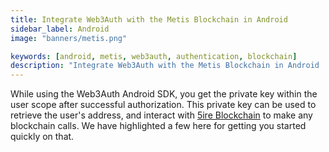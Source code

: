 ```yaml
---
title: Integrate Web3Auth with the Metis Blockchain in Android
sidebar_label: Android
image: "banners/metis.png"

keywords: [android, metis, web3auth, authentication, blockchain]
description: "Integrate Web3Auth with the Metis Blockchain in Android | Documentation - Web3Auth"
---
```



<SEO
  title="Integrate Web3Auth with the Metis Blockchain in Android"
  description="Integrate Web3Auth with the Metis Blockchain in Android | Documentation - Web3Auth"
  image="https://web3auth.io/docs/banners/metis.png"
  slug="/connect-blockchain/evm/metis/android"
/>

While using the Web3Auth Android SDK, you get the private key within the user scope after successful
authorization. This private key can be used to retrieve the user's address, and interact with
[5ire Blockchain](https://5ire.org) to make any blockchain calls. We have highlighted a few here for
getting you started quickly on that.

<EVMInteraction />
